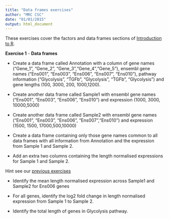```yaml
---
title: "Data frames exercises"
author: "MRC CSC"
date: "01/01/2015"
output: html_document
---
```


These exercises cover the factors and data frames sections of [Introduction to R]("introToR_Day1.html").

**Exercise 1** - **Data frames**

- Create a data frame called Annotation with a column of gene names ("Gene_1", "Gene_2", "Gene_3","Gene_4","Gene_5"),  ensembl gene names ("Ens001", "Ens003", "Ens006", "Ens007", "Ens010"),  pathway information ("Glycolysis", "TGFb", "Glycolysis", "TGFb", "Glycolysis") and  gene lengths (100, 3000, 200, 1000,1200).

- Create another data frame called Sample1 with ensembl gene names ("Ens001", "Ens003", "Ens006", "Ens010") and expression  (1000, 3000, 10000,5000)

- Create another data frame called Sample2 with ensembl gene names ("Ens001", "Ens003", "Ens006", "Ens007","Ens010") and expression  (1500, 1500, 17000,500,10000)

- Create a data frame containing only those gene names common to all data frames with all information from Annotation and the expression from Sample 1 and Sample 2.

- Add an extra two columns containing the length normalised expressions for Sample 1 and Sample 2.

Hint see our [previous exercises](../answers/matrices_answers.html#lne)

- Identify the mean length normalised expression across Sample1 and Sample2 for Ens006 genes

- For all genes, identify the log2 fold change in length normalised expression from Sample 1 to Sample 2.

- Identify the total length of genes in Glycolysis pathway.
